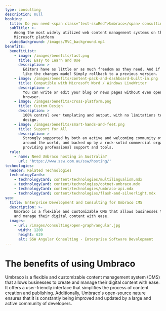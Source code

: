 ```yaml
---
type: consulting
description: null
booking:
  title: Do you need <span class="text-sswRed">Umbraco</span> consulting?
  subTitle: >-
    Among the most widely utilized web content management systems on the
    Microsoft platform
  videoBackground: /images/MVC_background.mp4
benefits:
  benefitList:
    - image: /images/benefits/fast.png
      title: Easy to Learn and Use
      description: >
        Editors have as little or as much freedom as they need. And if you don't
        like the changes made? Simply rollback to a previous version.
    - image: /images/benefits/content-pack-and-dashboard-built-in.png
      title: Compatible with Microsoft Word / Windows LiveWriter
      description: >
        You can write or edit your blog or news pages without even opening the
        browser.
    - image: /images/benefits/cross-platform.png
      title: Custom Design
      description: >
        100% control over templating and output, with no limitations to the
        design.
    - image: /images/benefits/smart-hands-and-feet.png
      title: Support for All
      description: >
        Strongly supported by both an active and welcoming community of users
        around the world, and backed up by a rock-solid commercial organization
        providing professional support and tools.
  rule:
    - name: Need Umbraco hosting in Australia?
      url: 'https://www.ssw.com.au/ssw/hosting/'
technologies:
  header: Related Technologies
  technologyCards:
    - technologyCard: content/technologies/multilingualism.mdx
    - technologyCard: content/technologies/dotnet-umbraco.mdx
    - technologyCard: content/technologies/umbraco-api.mdx
    - technologyCard: content/technologies/flash-and-silverlight.mdx
seo:
  title: Enterprise Development and Consulting for Umbraco CMS
  description: >-
    Umbraco is a flexible and customizable CMS that allows businesses to create
    and manage their digital content with ease.
  images:
    - url: /images/consulting/open-graph/angular.jpg
      width: 1200
      height: 629
      alt: SSW Angular Consulting - Enterprise Software Development
---
```


# The benefits of using  **Umbraco**

Umbraco is a flexible and customizable content management system (CMS) that allows businesses to create and manage their digital content with ease. It offers a user-friendly interface that simplifies the process of content creation and publishing. Additionally, Umbraco's open-source nature ensures that it is constantly being improved and updated by a large and active community of developers.

